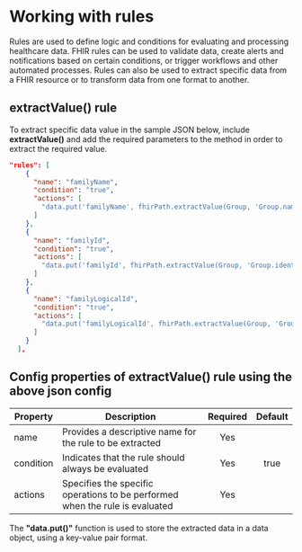 # Working with rules

Rules are used to define logic and conditions for evaluating and processing healthcare data. FHIR rules can be used to validate data, create alerts and notifications based on certain conditions, or trigger workflows and other automated processes.
Rules can also be used to extract specific data from a FHIR resource or to transform data from one format to another.

## extractValue() rule

To extract specific data value in the sample JSON below, include **extractValue()** and add the required parameters to the method in order to extract the required value.

``` json
"rules": [
    {
      "name": "familyName",
      "condition": "true",
      "actions": [
        "data.put('familyName', fhirPath.extractValue(Group, 'Group.name'))"
      ]
    },
    {
      "name": "familyId",
      "condition": "true",
      "actions": [
        "data.put('familyId', fhirPath.extractValue(Group, 'Group.identifier[0].value'))"
      ]
    },
    {
      "name": "familyLogicalId",
      "condition": "true",
      "actions": [
        "data.put('familyLogicalId', fhirPath.extractValue(Group, 'Group.id'))"
      ]
    }
  ],
```

## Config properties of extractValue() rule using the above json config
|Property | Description | Required | Default |
|--|--|:--:|:--:|
name | Provides a descriptive name for the rule to be extracted | Yes | |
condition | Indicates that the rule should always be evaluated | Yes | true |
actions | Specifies the specific operations to be performed when the rule is evaluated | Yes | |

The **"data.put()"** function is used to store the extracted data in a data object, using a key-value pair format.
